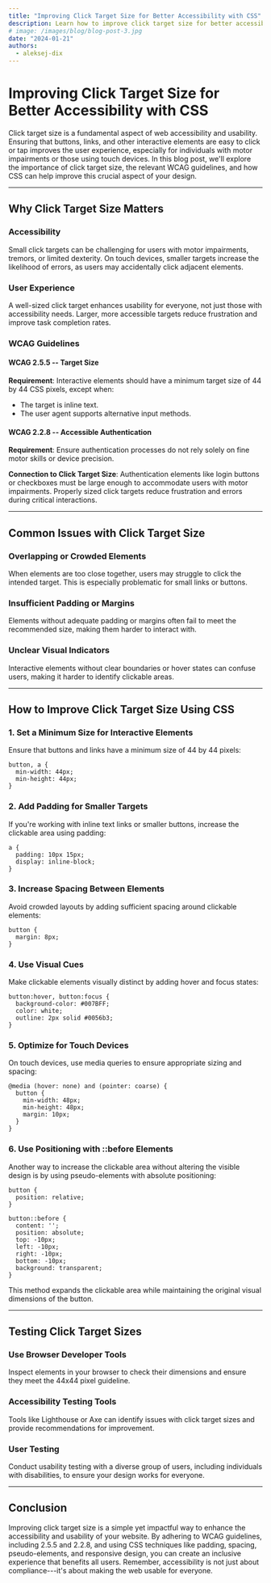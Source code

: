 ```yaml
---
title: "Improving Click Target Size for Better Accessibility with CSS"
description: Learn how to improve click target size for better accessibility using CSS. Discover the importance of click target size, common issues, and best practices.
# image: /images/blog/blog-post-3.jpg
date: "2024-01-21"
authors:
  - aleksej-dix
---
```


# Improving Click Target Size for Better Accessibility with CSS

Click target size is a fundamental aspect of web accessibility and usability. Ensuring that buttons, links, and other interactive elements are easy to click or tap improves the user experience, especially for individuals with motor impairments or those using touch devices. In this blog post, we'll explore the importance of click target size, the relevant WCAG guidelines, and how CSS can help improve this crucial aspect of your design.

---

## Why Click Target Size Matters

### Accessibility

Small click targets can be challenging for users with motor impairments, tremors, or limited dexterity. On touch devices, smaller targets increase the likelihood of errors, as users may accidentally click adjacent elements.

### User Experience

A well-sized click target enhances usability for everyone, not just those with accessibility needs. Larger, more accessible targets reduce frustration and improve task completion rates.

### WCAG Guidelines

#### WCAG 2.5.5 -- Target Size

**Requirement**: Interactive elements should have a minimum target size of 44 by 44 CSS pixels, except when:

- The target is inline text.
- The user agent supports alternative input methods.

#### WCAG 2.2.8 -- Accessible Authentication

**Requirement**: Ensure authentication processes do not rely solely on fine motor skills or device precision.

**Connection to Click Target Size**: Authentication elements like login buttons or checkboxes must be large enough to accommodate users with motor impairments. Properly sized click targets reduce frustration and errors during critical interactions.

---

## Common Issues with Click Target Size

### Overlapping or Crowded Elements

When elements are too close together, users may struggle to click the intended target. This is especially problematic for small links or buttons.

### Insufficient Padding or Margins

Elements without adequate padding or margins often fail to meet the recommended size, making them harder to interact with.

### Unclear Visual Indicators

Interactive elements without clear boundaries or hover states can confuse users, making it harder to identify clickable areas.

---

## How to Improve Click Target Size Using CSS

### 1\. Set a Minimum Size for Interactive Elements

Ensure that buttons and links have a minimum size of 44 by 44 pixels:

```
button, a {
  min-width: 44px;
  min-height: 44px;
}

```

### 2\. Add Padding for Smaller Targets

If you're working with inline text links or smaller buttons, increase the clickable area using padding:

```
a {
  padding: 10px 15px;
  display: inline-block;
}

```

### 3\. Increase Spacing Between Elements

Avoid crowded layouts by adding sufficient spacing around clickable elements:

```
button {
  margin: 8px;
}

```

### 4\. Use Visual Cues

Make clickable elements visually distinct by adding hover and focus states:

```
button:hover, button:focus {
  background-color: #007BFF;
  color: white;
  outline: 2px solid #0056b3;
}

```

### 5\. Optimize for Touch Devices

On touch devices, use media queries to ensure appropriate sizing and spacing:

```
@media (hover: none) and (pointer: coarse) {
  button {
    min-width: 48px;
    min-height: 48px;
    margin: 10px;
  }
}

```

### 6\. Use Positioning with ::before Elements

Another way to increase the clickable area without altering the visible design is by using pseudo-elements with absolute positioning:

```
button {
  position: relative;
}

button::before {
  content: '';
  position: absolute;
  top: -10px;
  left: -10px;
  right: -10px;
  bottom: -10px;
  background: transparent;
}

```

This method expands the clickable area while maintaining the original visual dimensions of the button.

---

## Testing Click Target Sizes

### Use Browser Developer Tools

Inspect elements in your browser to check their dimensions and ensure they meet the 44x44 pixel guideline.

### Accessibility Testing Tools

Tools like Lighthouse or Axe can identify issues with click target sizes and provide recommendations for improvement.

### User Testing

Conduct usability testing with a diverse group of users, including individuals with disabilities, to ensure your design works for everyone.

---

## Conclusion

Improving click target size is a simple yet impactful way to enhance the accessibility and usability of your website. By adhering to WCAG guidelines, including 2.5.5 and 2.2.8, and using CSS techniques like padding, spacing, pseudo-elements, and responsive design, you can create an inclusive experience that benefits all users. Remember, accessibility is not just about compliance---it's about making the web usable for everyone.
